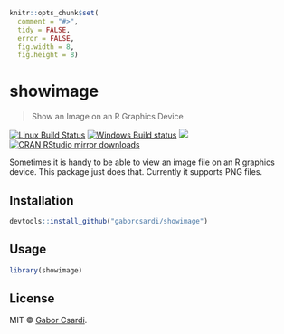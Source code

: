 
```r
knitr::opts_chunk$set(
  comment = "#>",
  tidy = FALSE,
  error = FALSE,
  fig.width = 8,
  fig.height = 8)
```

# showimage

> Show an Image on an R Graphics Device

[![Linux Build Status](https://travis-ci.org/gaborcsardi/showimage.svg?branch=master)](https://travis-ci.org/gaborcsardi/showimage)
[![Windows Build status](https://ci.appveyor.com/api/projects/status/github/gaborcsardi/showimage?svg=true)](https://ci.appveyor.com/project/gaborcsardi/showimage)
[![](http://www.r-pkg.org/badges/version/showimage)](http://www.r-pkg.org/pkg/showimage)
[![CRAN RStudio mirror downloads](http://cranlogs.r-pkg.org/badges/showimage)](http://www.r-pkg.org/pkg/showimage)


Sometimes it is handy to be able to view an image file on an
R graphics device. This package just does that. Currently it supports
PNG files.

## Installation

```r
devtools::install_github("gaborcsardi/showimage")
```

## Usage

```r
library(showimage)
```

## License

MIT © [Gabor Csardi](https://github.com/gaborcsardi).
